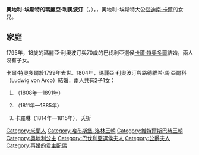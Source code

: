 {{Multiple issues|
{{Expand language|1=en|time=2021-01-18T10:11:26+00:00}}
{{Unreferenced|time=2021-01-18T10:11:26+00:00}}
}}
{{Infobox noble
| name        = 瑪麗亞·利奧波汀
| image       = Maria Leopoldine of Habsburg Este.jpg
| succession  = 巴伐利亞選侯夫人
| reign       = 1795年 — 1799年
| birth_date  = {{birth date|1776|12|10|df=y}}
| birth_place = [[米蘭|米蘭]]
| death_date  = {{death date and age|1848|6|23|1776|12|10|df=y}}
| death_place = [[因河畔瓦瑟堡|因河畔瓦瑟堡]]
| noble family= [[哈布斯堡-洛林皇朝|哈布斯堡-洛林皇朝]]
| father      = [[斐迪南·卡爾_(奧地利-埃斯特)|奧地利-埃斯特的斐迪南·卡爾]]
| mother      = [[埃斯特的瑪麗亞·貝亞特麗切|埃斯特的瑪麗亞·貝亞特麗切]]
}}

'''奧地利-埃斯特的瑪麗亞·利奧波汀'''（{{lang-de|Maria Leopoldine von Österreich-Este}}，{{bd|1776年|12月10日|1848年|6月23日}}），{{le|巴伐利亞選侯夫人|List of royal consorts of Bavaria}}，奧地利-埃斯特大公[[斐迪南·卡爾_(奧地利-埃斯特)|斐迪南·卡爾]]的女兒。

== 家庭 ==
1795年，18歲的瑪麗亞·利奧波汀與70歲的巴伐利亞選侯[[卡爾·特奧多爾|卡爾·特奧多爾]]結婚，兩人沒有子女。

卡爾·特奧多爾於1799年去世。1804年，瑪麗亞·利奧波汀與路德維希·馮·亞爾科（Ludwig von Arco）結婚，兩人共有2子1女：
# {{link-de|阿洛伊斯·馮·亞爾科-斯特佩格|Aloys von Arco-Stepperg|阿洛伊斯}}（1808年—1891年）
# {{link-de|馬克西米利安·馮·亞爾科-辛尼貝格|Maximilian von Arco-Zinneberg|馬克西米利安}}（1811年—1885年）
# 卡羅琳（1814年—1815年），夭折

{{normdaten}}

[[Category:米蘭人|Category:米蘭人]]
[[Category:哈布斯堡-洛林王朝|Category:哈布斯堡-洛林王朝]]
[[Category:維特爾斯巴赫王朝|Category:維特爾斯巴赫王朝]]
[[Category:奧地利公主|Category:奧地利公主]]
[[Category:巴伐利亞選侯夫人|Category:巴伐利亞選侯夫人]]
[[Category:公爵夫人|Category:公爵夫人]]
[[Category:再婚的君主配偶|Category:再婚的君主配偶]]